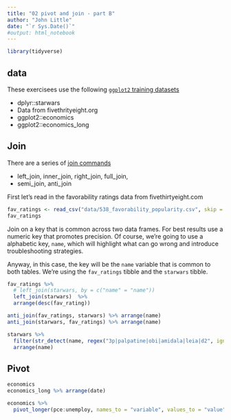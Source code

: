 ```yaml
---
title: "02 pivot and join - part B"
author: "John Little"
date: "`r Sys.Date()`"
#output: html_notebook
---
```


```r
library(tidyverse)
```

## data

These exercisees use the following [`ggplot2` training datasets](https://ggplot2.tidyverse.org/reference/index.html#section-data)

-   dplyr::starwars
-   Data from fivethrityeight.org
-   ggplot2::economics
-   ggplot2::economics_long

## Join

There are a series of [join commands](https://dplyr.tidyverse.org/reference/index.html#section-two-table-verbs)

-   left_join, inner_join, right_join, full_join,
-   semi_join, anti_join

First let's read in the favorability ratings data from fivethirtyeight.com

```r
fav_ratings <- read_csv("data/538_favorability_popularity.csv", skip = 11)
fav_ratings
```

Join on a key that is common across two data frames. For best results use a numeric key that promotes precision. Of course, we're going to use a alphabetic key, `name`, which will highlight what can go wrong and introduce troubleshooting strategies.

Anyway, in this case, the key will be the `name` variable that is common to both tables. We're using the `fav_ratings` tibble and the `starwars` tibble.

```r
fav_ratings %>% 
  # left_join(starwars, by = c("name" = "name"))
  left_join(starwars)  %>% 
  arrange(desc(fav_rating))
```

```r
anti_join(fav_ratings, starwars) %>% arrange(name)
anti_join(starwars, fav_ratings) %>% arrange(name)
```

```r
starwars %>% 
  filter(str_detect(name, regex("3p|palpatine|obi|amidala|leia|d2", ignore_case = TRUE))) %>% 
  arrange(name)
```

## Pivot

```r
economics
economics_long %>% arrange(date)
```

```r
economics %>% 
  pivot_longer(pce:unemploy, names_to = "variable", values_to = "value") 
```


